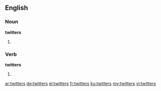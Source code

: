 ==English==

===Noun===
'''twitters'''

# {{plural of|twitter}}

===Verb===
'''twitters'''

# {{en-third-person singular of|twitter}}

[[ar:twitters]]
[[de:twitters]]
[[el:twitters]]
[[fr:twitters]]
[[ku:twitters]]
[[my:twitters]]
[[vi:twitters]]